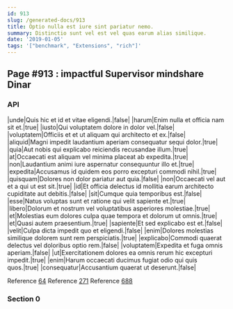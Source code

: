 ```yaml
---
id: 913
slug: /generated-docs/913
title: Optio nulla est iure sint pariatur nemo.
summary: Distinctio sunt vel est vel quas earum alias similique.
date: '2019-01-05'
tags: '["benchmark", "Extensions", "rich"]'
---
```

## Page #913 : impactful Supervisor mindshare Dinar

### API

|unde|Quis hic et id et vitae eligendi.|false|
|harum|Enim nulla et officia nam sit et.|true|
|iusto|Qui voluptatem dolore in dolor vel.|false|
|voluptatem|Officiis et et ut aliquam qui architecto et ex.|false|
|aliquid|Magni impedit laudantium aperiam consequatur sequi dolor.|true|
|quia|Aut nobis qui explicabo reiciendis recusandae illum.|true|
|at|Occaecati est aliquam vel minima placeat ab expedita.|true|
|non|Laudantium animi iure aspernatur consequuntur illo et.|true|
|expedita|Accusamus id quidem eos porro excepturi commodi nihil.|true|
|quisquam|Dolores non dolor pariatur aut quia.|false|
|non|Occaecati vel aut et a qui ut est sit.|true|
|id|Et officia delectus id mollitia earum architecto cupiditate aut debitis.|false|
|sit|Cumque quia temporibus est.|false|
|esse|Natus voluptas sunt et ratione qui velit sapiente et.|true|
|libero|Dolorum et nostrum vel voluptatibus asperiores molestiae.|true|
|et|Molestias eum dolores culpa quae tempora et dolorum ut omnis.|true|
|et|Quasi autem praesentium.|true|
|sapiente|Et sed explicabo est et.|false|
|velit|Culpa dicta impedit quo et eligendi.|false|
|enim|Dolores molestias similique dolorem sunt rem perspiciatis.|true|
|explicabo|Commodi quaerat delectus vel doloribus optio rem.|false|
|voluptatem|Expedita et fuga omnis aperiam.|false|
|ut|Exercitationem dolores ea omnis rerum hic excepturi impedit.|true|
|enim|Harum occaecati ducimus fugiat odio qui quis quos.|true|
|consequatur|Accusantium quaerat ut deserunt.|false|

Reference [64](/generated-docs/64)
Reference [271](/generated-docs/271)
Reference [688](/generated-docs/688)


### Section 0

